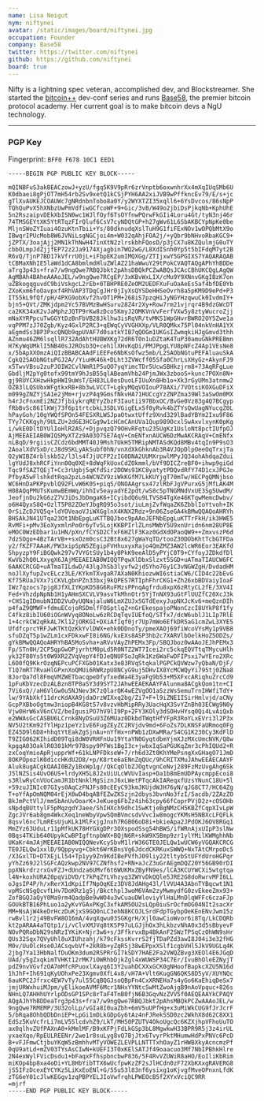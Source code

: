 ```yaml
---
name: Lisa Neigut
nym: niftynei
avatar: /static/images/board/niftynei.jpg
occupation: Founder
company: Base58
twitter: https://twitter.com/niftynei
github: https://github.com/niftynei
board: true
---
```


Nifty is a lightning spec veteran, accomplished dev, and Blockstreamer. She
started the [bitcoin++](https://btcplusplus.dev/) dev-conf series and runs
[Base58](https://www.base58.info/), the premier bitcoin protocol academy. Her
current goal is to make bitcoin devs a NgU technology.

---

### PGP Key

Fingerprint: `BFF0 F678 10C1 EED1`

```
-----BEGIN PGP PUBLIC KEY BLOCK-----

mQINBFuS3akBEACzowJ+yzU/fgq5K9V9pRr6zrVnptb6oxwnhrXx4mXqIUqSMb6U
K0dbaei8gPjOT7mH54rb2Sv9xetQ1kCSjPYH6AA2xiJVB9wPffkncEv79/E/s+jc
gTlXvAUKEJCOAUWc7gNRdnbnTobo8a0Y/y2WYXTZI35xqll6+6YsDvcos/86sNpP
TQhQuPvX5hXNbzUwPmVdfiwGCfcoWF+9+Gic/3vB/W49o2jbiDsPjkqNb+KphUhE
5n2RszaipvDEkXbISN0wc1WJlfOyf6TsOYfnwPQrwFkGIi4Loru4Gt/tyN3nj46r
74TMSGEYtXK5YtRTqzFIrQluf6CsV7cyNDQtGP+h27gWv61L6SbAKBCYpNpKe0be
MljnSWoZYIuai4OzuKtnTbii+Ys/80dknudqXslTuH9G1fiFExNOv1wOPQbMtX9o
IBwqrIPUcMob8W6JVNiLsgNGCjoi4m+W032qAhjFOA2j/+yQbr9bNHvoRbaKGC9+
jZPTX/3oajAjj2MN1kThNwH47inXtN2zlrskbhFQosD/p3jCX7u8KZQulmjG0uTY
cbbOLmpJdZjjfEP72z2Ja9174Xjagbin7WQ2wG/L8XdISnh0Yp5t5bIFdqM7yt2B
R6vQ/TjnP7BD17kVfrrU0jL+iFbpEK2umIMQXGg/ZTIjxwY5GPGIXS7YAQARAQAB
tCBMaXNhIE5laWd1dCA8bmlmdHluZWlAZ21haWwuY29tPokCVAQTAQgAPhYhBDDe
aTrg3p43s+fra7/w9ngQwe7RBQJbkt2pAhsDBQkPCZwABQsJCAcCBhUKCQgLAgQW
AgMBAh4BAheAAAoJEL/w9ngQwe7RCgEP/3xKBvWxLIX/cMu9Y9XNnvGKgIBzK7on
uZBkogqguvdC9biVskgcL2rEb+0TBHPRE0ZeOM2UEDFXuFuOaAeEs5af4bfDE0Yb
ZXoKxm6foOavpxf4RhVAP3TDqCgJHr0jIyXsQYSDeHHSeOvrh8a5pKM9D9ePd+P3
IT55kL9fQf/pH/4PXG9obXvf2hvOT1PM+268iS7pzqHiJyNGYHzqwuCk0IvdmIY+
bjn5+QVt/ZMKjdpm2Yc57BVMzBwHSuru28Z4r2Xy+Row7rm21vjrqr4B9dzGWcDT
ca2KK34xK2vJaMphzJQTP9rKw8zDco5KmyJ2OMKVnVvFerfVXw5y8ztyWucroZjj
mNaXYRPpcuTwGGYtDzBnFbVB28Jklhw3isRqVR/tvMKS1WpGHvrBWRO2OY5Zwe1a
vqPPM7zJ70Zgb/Kyz4GxlP2RC3+qEWqCyVVGHXXp/VLR0QMkx75Pl04nkVnHA1YX
aEgmdSs3BP3PxcQNQb9qpUVAF7d0satkYIB7qQOGm1UKGsIZwmqkiHJgGmvd3thh
AZnmu46ZM6lsqllR732AdAhtHUBWXKg72dR6T0n1uDZtaK4TuP30amuGNkPREBmn
H7KyWqUMklI5NB40sJ2ROsb3Q+ceh1lXHvKqDi/PMJPpgLYU8pNFcZ4Ap1VEsNe8
x/5bApXXOmzAiQIzBBABCAAdFiEEFe6NbKsOfwz5mb/L2SAObNGtuPEFAluauSkA
CgkQ2SAObNGtuPGJ2A//YiuHK46k+DLht3ZVWcff05Sfa0ChrLsXHyGz+AkynFJ9
x5TwvVBsu2zuPJOIW2CvlNmR1P5uQO7yqYimcTDr5UcwSBHkzjrm8+73AqRFgLue
GbdljM2pYg0tofx99tmY9hJsB55qlABeamVhb24PjmJWx3zbooS+kunc7POXn8N+
gj9RUYCXHzwHkpHWI9uWsT/EH83LL0esDuoLFIUuXn8Hb1o+Xk3rGyUMn3atnmw2
OZB3lLQSUbxWFgtkxRB+8b3wLVCCT+LgkyMQqVOIouP78AXi/7VOtsiKOXGuDFiX
m099gZNZYjSA1e2jMm+rjvzP4q9GmsfNkvHA71HUCcgYzZNPZma39Wl3aSwOm0MX
h4rJcFnxmEi2NZJfjbiykrqREYyZbzF3Iautii97BbxOC/BvGe0Vz83g4Q7BCgyp
fRbBvSc86IlKWj73f6p1trtcbkL3SDLVGigELx5f0yRvk4bZTYsQwUagNYucgZ0L
hPayGoh/10gYWQfSPOn54FESXRLWSJpaOtwxtUffz9Xnd329lBadYBYm2Ixu9F86
TYy7CKKqyh/9ULZU+2d6E3HCGg9w1cHCmCAnUVa1Qup989OcxlSwAxvlxynK0pKg
i/wkE0DltDYUlIoHlR2AS/+DjpvqzQ79OHvRFqtu235UgKz1UsloNt8pctIUfpOJ
AjMEEAEIAB0WIQSMyXTZz9A03O7SE7AqV+CmENfxnAUCW6DzMwAKCRAqV+CmENfx
nLBqD/9rgiisCZCdz6bdMMT40J9Msh7UkH5TMRipNMTASdKQd8MBv4tqIn9P9sO3
2AoalXdVSxD/cJ8d9SKLyAkSubf0hN/vnXdXkGhknAb3R4VJOpDlpOeeOqTrxjTa
O2yWIBZ4rblskb52/l3ls4fJjUCFP2zIG0DNA2UUMXrpwlMPyJQ34ohAhdqaZdui
lgYUdJ8xhRCFiYnn00q0XE+8dWqFkUoxCdZOkmml/bVf9DICZreBF0+ihwp9giGd
Tqc9fSAZTQEjT+Cc3rUgbj5qKfdSir2DOWs91KC8yatytPDQvdRfY74D1cxJPGJe
PfbyA5wFlshkdtRqa2pzLo4WCNZV9ziWkKGfM7LkKUYjgT70mTw/HECPgQMNjbso
WC6HnDaPKPpvblQ92FLvW6K0S+piqS/ONOAAgrsx47zlRbFJgVPurxG5jMfLAK4M
H08AQqPMUTsKumwBEmWq/ihhIv5eayadYE2pdt/wS8c5pTNGMNdVxUE3Sg5UwdM/
JeofjnDu2kG6zZ7VJiDsJbDmgaK6+ICyibdQ6u9LTVS84TgXe46KTqwMemcDwbv/
o6H4QyxS8Q+OzlT5P82ZOeYJbgRQ95o3sot/iuLmjZvfWqaZK6ZbblIoYtvoh+IK
0rSiZcDJVQ5q+ldYOVeaoVJiWXGglnX4KNX2Rdz+9n06ZseGA4kBMwQQAQoAHRYh
BHSAkJN41UTqa23Ot1NbEpgLuKTTBQJboc9pAAoJEFNbEpgLuKTTrFkH/ik3HWE5
RvMFi+pMv3EoXyxmlnPo0r6yTv5LojKKBPIrlZLnsMWbY5U9xnUridn6nm28UP8E
eMOC0WzEDbar1u1HN/pXn/fCYSD2CfxF6HZlF3Kaz0GdXdOPaoQW9++ZmxvszP6d
7dzSOgo+4BzTArVB++sxOzm0csC32Bt8x627gWaYqTD/tooZ30DObKhtTcbGTFDa
y2/fKZF7AAaK/PW3xipSpN5ZEgipFVHhuxyxRajo4QmZMZ3AW2lcWR6Eor3EAKfd
ShpyzpY9FiBGQwk297v7VYGtSUy1b4y0PkK9eeAlD5yPYjC0T9+CYfoyJZDkdfDl
KwVb2hQ0LXxygX6JAjMEEAEIAB0WIQQTPqwXlDbxSlzxt5SGD+uATmaTIAUCW6FC
6AAKCRCGD+uATmaTILdwD/43lgJhSb3lyvfw2jdSYho76y1C3vNGWZgH/DvdadHM
noJlXyfupZvcELcz3LE/KYkmTXvgaR7AXaN0KhiozwWI6stiaCW6/CID4c22bEvG
Kf75RUaJVXx7iCKVLgbnPZn33bxj9kQPES7RTIphFhrCKG1+Zh26xbBDVaiyIoaF
IWz7qzocs7pjg8JfXLIYKpKD58G6RuFMzsPPnqAgfrdu8xpX6zRtyCL2fE/3XV4I
Fed+VhzdpNpNb1H1yAHmSXCVLV9asvTkMhnOtr5YjTnNX93uGtFlUUZfC20XcJ3k
+CHS1gIDmubNIDD2Vu0yUQNajaluW6LmXZUJxSGTdEexyJupNXJcKv6+meQznDIh
p4faZ9QMWF+fdmuECojoRSDmlfFOSptlqZ+nGrEkespajoPNonCzcI8UYkP8f1fy
C4fkz8ibIU60iOGnWVyq8ONoLw6zRCDqTqvIUEfoQ/STfx7/dcW6ublJ1LIp7RlE
1+4crkCW2qRkAL7Kl12jORKGI+DXiAfIqf0jr7Up7mWo6EfkDR5aG1cmZwL3XYE5
UfdfcprcYRFJwKTKtQzKkYvlDWX+ehk0DDnoTy/pmeXAOj69fiWcoVYsMy1p9VB8
sfuDZqT5p1wZLm1cxFDkxwFI8i6NG/kxEXs8ASP3hb2c7XARVlbOelkHoZ5ODZs/
gYkBMwQQAQoAHRYhBA5MoSvha+aRVvVAyZhPEMx3Fp/SBQJboz0wAAoJEJhPEMx3
Fp/STn0H/2CP5qpGwOPjyrhtM0pLd5R0NTZ2WT7Icei2rc5ckqEQVTtqTMycuHlh
yk32F80Ys5t0W9XR2ZVqVepY4fDJeQNUFSoJqRk1Kz6WaFwDFIPsxi7wYEro2XRc
L6O0fQ9KkrOzqNEPcuPCFXGb01Katx3e83RVqStqkalPGPCkQVWzw7yQbaN/DjF/
T1Q7mRT7RvaHlGPxnXoQMUi6RWRzpU8NCyG9uj5DHvIX8YcMCWQyYi795tj0ZNa8
8JorQa7dl8FmqVMZWETbacqpeDfyfxedWa4E3yaFg9b53+M5XFxcARiqhuZrcCd9
1pFuKbVzecDzALBzn8TP8aSY3d9SYT2JAhwEEAEKAAYFAlunma8ACgkQom1tn+CI
7Vi6xQ//aH6VlGw0u5NJNev3K7zQlarQK4wEZVgOO1aSzzWsSemuTrnIHWfiTdY+
lw/9YAbXkf11drcKdAXA9jdaOrzWIXxq2bg/Zi7+F+l9iZNE1ISirHmlvjd/aCNy
GcpPXBboOgtmw3niopB4KG8t57v8vzvHbMipRRy3UacHqX3SvYZnBh03ECWg9N0y
Vjw0HrW6xV6nCVZ/beIgusiPO7hV9lI9Pp+2FY3KOly3dSOHvHYsq0Qi4LvAiQxb
e2WWAsGcCASBU6LCrnk8NyDSuU3Z6MUaz0DkbdTWqtHfYFpR3RoYLxEVri3l2P3x
NV5U2tKm92fYlHpz1peYz1vE6FugZEyZC2RVjdv9md+6FoZs7DLKNSFaURmoq0Fg
EZ45D9l6D8+hhqtYtEakZgSjnAu+nYfHx+nPWb1zDXwMRa/S4CG1K230Cy3KdFlD
T9ZIG062KIhidD09Tqi8dW0VRHFnUu19YtaYN0GyqtdbmYjmXJzMXcUmcNVK/Q8w
kpgqA03OaklRO301kMr97Bspy9PFWs1BgI3c+jwbxIqSaPGUKqZmr3cPhIQUd2+R
zxCoqYmioApRjupprWf+61kLNPFDkseW+7/rh6d3Zt0KhYMePsngXxGHagO71JmD
8OKPOpozlK0diccHKdU2D8/+p/K8rte6aENnZqQUc/9hCRITXMuJAhwEEAECAAYF
Aluk8ugACgkQAAI0BZy1BxWp1g//QkCqOlbZJOgtvgnCeNvj289FzMzUvgAhg6Sk
J5lNZSis4UvO6US+lrdyXH5L8J2xUiULcWVUvIasp+Da1b8mEmUDPAycmppEcoi8
s3RlwRyCnVUoCamJR1btNnklMgSiznJ6xLWetPTqcAkIAReqxfUzsYNunC18U+5l
+59zuJINIc07GIys0AqCzFNJFs80cEEyC93kmJKUjdWJH76yN/qJG8CT7/HC64Zg
T+oYfApOmNQM04rEjX0wD4bqABfEZwZKSzjn2dbys3bvnNo3fzI/5acdb/2ZAzZO
BkJmPctVlJ/mmSbAnUvOoarK+JeKueg6FbZz4ih63cpy66fCoprPVjD2z+cOSOHb
sNpdqBUttylF5pMqzgdYJaee/ShIHXch9dhc1SwKtjeBgNMzCH5KBZfCqpXIvLpW
ZgcJVr6ab8gm4WkcXeq1neWbyVpwSQmBVmcsdvVvc1w8mogcYKMsH5NBXcLFQFLk
8qsvl6nc7LmREsUjuKLk1MlFxjgJnxh7RGB06oD8i+bkieApa2JPdOKJ6OV8RGq1
MmZYz63UduLr11pMfkUK78HYGXgDPr3OXspodSsg54hBWS/ifWRnAjxUIpP3slNw
0Bqs4TKib640UpykCwBPIgftnpbWX+BQjN6R+skW9X5Bmp9zr1ylYMilKWMghhNb
UKaKr4mJAjMEEAEIAB0WIQQNevKcySbvM1lrW36GTE0JELQw1wUCW6yVGQAKCRCG
TE0JELQw1xxlD/9Qppyvg+Cbkt6WrKBnsVg6JdcdCKRKuxSWWQ+NxTAtCMrpoDc5
/X3GxlTD+DTXEjLl54+Tp1yy9Zn9KdIBePVfhJ09liy22tltybStUFYdUroHGPqr
yYhZz69J2lSGFcAQzkwp2NV97CZNfhsf2+RN+aJcZ3uGrAEgmDQZ20Y56GB90rDI
ppXNkrdrzrxGvFZJ+dUndza6UMvf6t6WUKMxZByFN9es/lCA3KCUYWCXi5wtgtqa
l4N+koxhURA20pqViDVD/t7kPqZYLVhzyq3ZWYvDkQQle5JRE2G8doRwrvMFI6LL
oJgsIP4P/h/xRerX1dKpiIf7NpOqKEz3DV8JdAHg43l/lVVU4A3AbnTYBqcwt1N1
vpMScNSgQcvfLHv7DoKRz1g5j/Bkcthpl3woM6VAm2zyMwmydfG0zvEkeeZmx93+
ZofBGQJaQyY0Ma9rm4QadpBe9wWO4u3wCuauDWloviyYlHaLMnDlqWFFc6czaFJp
GOUkBTB16PhLuo1a2yKvYGAxPKgC3xfkAM5OU2sLQp0iuSrOcfmOG04NIt2sacXr
MM+NsAjW4keDrHczDuKjxS9GQ0nLC3ehN8KCOJLSrdFdpTGybpOeKEnENvJwm15z
rwBvl1r2j49BvFW8O16mA/4vqXqwu03SGKgrH/Xjl0awCioWvor6i8Tq/LkCDQRb
kt2pARAA4aTQtp1/i/vClvXMJVq8tKSP97uLGJjhOx3hLkbzvNhA0x3d5sBbyevF
NOvPQRoDbN29sNRzIYKiK+Njr3w6+s/3FfkrvxBp4BkAnF2SWzTPSqCzOhWN9sHr
QUs32Sqx7QVyUhl8uXIUhzahj/k79cFkssKvrrS2fjTDaPZd3awI8J04i3e32fHG
M0v/UuOlcHse0JACsqvbVf+2kR8b+yZgR5j38wEPpxXSlf1cgbVHl5JkV9UGLq4K
2jbg7Ya13HbNalfDuOKm3dum2RSPRrGI7kSDY7HAE2Fa2VWQZBvg3XEOl4E6JGqD
UAd/y5gZxqkimTVHKt12rMK7iOWRhbDjkZgl4xWUWSP34C7Er/IvuBhOleEZNyjT
pdZ9nvVGvfzOA7mMfcRPuoxlXayq6I3Y2uahDCXXxGCK0gNHoofBapkcXZU5N16d
1hJhF+Ih691qKyUOhxPe23Xgmv0XfL4x8/vH7A+Vlt6KugGN6QKS8D5yV/XUYNQc
6auKPC2Jfrxc4EW7vTy7ul55CqBQGJsoQBpFn4CxXRNEHa7s4yGo6KaEhiqDeSx7
jmjURWxhuiMJpm/yElikoeAVMF6Mcr1NHxYYNtcSwMtZwoAjgB9nAoVpquc+826s
NHnLQ7AHHhUYrlpODsGP1SPc8rTaF4TnB0fjN6B3GqvNzZVV5f0AEQEAAYkCPAQY
AQgAJhYhBDDeaTrg3p43s+fra7/w9ngQwe7RBQJbkt2pAhsMBQkPCZwAAAoJEL/w
9ngQwe7RMEMP/3U32olLp/vGIa8I0uaZbh+6mV5uUPfHg+x3uMiWkCUG9fJrJcrF
5/bRqa8OhbQDbDniEP+LpGi1mDLkGDpGy6tAz4nFJRekSSD0zc2WkhX8d62C8XX1
EdSz5KuVcfrLi7mLV5SlcdvhZ9/LkT/MH50PZUTV4OkoUgcQc6KZXjhpVFhoUuTO
ax0qlhvZUfPAXnA0+kMmlMF/B9xKFPjFdLkGSp3bL8MgwkwH33BPR9R5j3z4irUL
yxaeXqo/RpEULREENr/2we1r8suLyg8vQ7BjJtx6TvyrPktMHumwHdPxPNVc6PcD
B+vFJFmwCtjbuYKqW5zBmhhvMTyVOWEZLEVPLLNTTTxhOayZ1rHWBXkyAcncmzPf
0qU9atLd+mZV03TYsAsCIwN+kUEFI3T0xKElSATJf49oaacuo3Mf7NbIPBhkHlre
2N4exWylFVicDsdu1+bFaqxFfhspbncbwP836/5F4RvVZUWiR8aHO/EoIliKbRim
miKOp4bp8xa4oDi+YL8HbYibTTX6wUcfpwKzZF2sJlHCdn0zF72XbKXxgRAVERG8
jS5IFzDcexEYCYKz5LiKxEoENl+G/55u53l83nf6ysixg1oKjvgfMveOPnxnLfdK
zTG6eY01cJlwKEGgv1zqPBPYELJIoVwfrqhLPWEOcB5f2XYxVciQC9RR
=mjrf
-----END PGP PUBLIC KEY BLOCK-----
```
